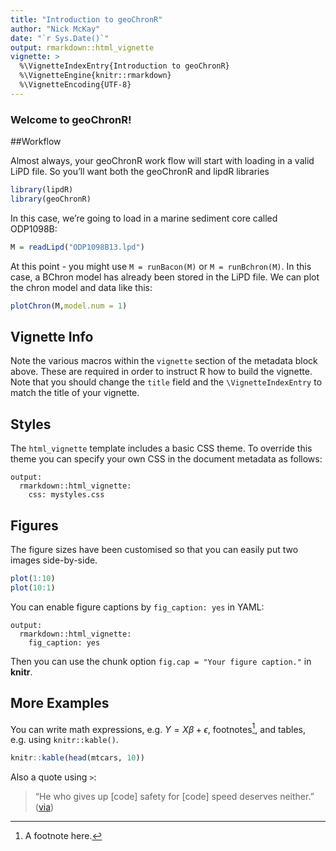 ```yaml
---
title: "Introduction to geoChronR"
author: "Nick McKay"
date: "`r Sys.Date()`"
output: rmarkdown::html_vignette
vignette: >
  %\VignetteIndexEntry{Introduction to geoChronR}
  %\VignetteEngine{knitr::rmarkdown}
  %\VignetteEncoding{UTF-8}
---
```


### Welcome to geoChronR!

##Workflow 

Almost always, your geoChronR work flow will start with loading in a valid LiPD file. So you'll want both the geoChronR and lipdR libraries

```r
library(lipdR)
library(geoChronR)
```


In this case, we're going to load in a marine sediment core called ODP1098B:

```r
M = readLipd("ODP1098B13.lpd")
```

At this point - you might use `M = runBacon(M)` or `M = runBchron(M)`. In this case, a BChron model has already been stored in the LiPD file. We can plot the chron model and data like this:

```r
plotChron(M,model.num = 1)
```



## Vignette Info

Note the various macros within the `vignette` section of the metadata block above. These are required in order to instruct R how to build the vignette. Note that you should change the `title` field and the `\VignetteIndexEntry` to match the title of your vignette.

## Styles

The `html_vignette` template includes a basic CSS theme. To override this theme you can specify your own CSS in the document metadata as follows:

    output: 
      rmarkdown::html_vignette:
        css: mystyles.css

## Figures

The figure sizes have been customised so that you can easily put two images side-by-side. 

```r
plot(1:10)
plot(10:1)
```

You can enable figure captions by `fig_caption: yes` in YAML:

    output:
      rmarkdown::html_vignette:
        fig_caption: yes

Then you can use the chunk option `fig.cap = "Your figure caption."` in **knitr**.

## More Examples

You can write math expressions, e.g. $Y = X\beta + \epsilon$, footnotes^[A footnote here.], and tables, e.g. using `knitr::kable()`.

```r
knitr::kable(head(mtcars, 10))
```

Also a quote using `>`:

> "He who gives up [code] safety for [code] speed deserves neither."
([via](https://twitter.com/hadleywickham/status/504368538874703872))

